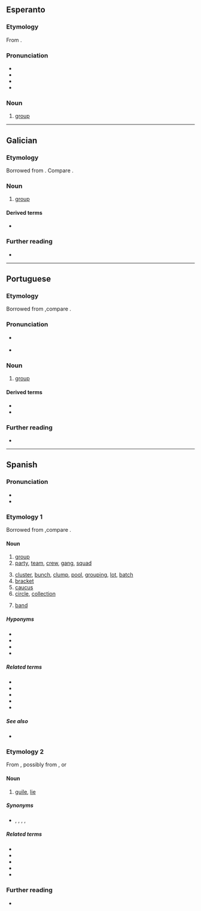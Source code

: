 ==Esperanto==

===Etymology===
From {{der|eo|it|gruppo}}.

===Pronunciation===
* {{audio|eo|LL-Q143 (epo)-Lepticed7-grupo.wav|Audio}}
* {{rhymes|eo|upo}}
* {{IPA|eo|/ˈɡrupo/}}
* {{hyphenation|eo|gru|po}}

===Noun===
{{eo-head}}

# [[group]]

----

==Galician==

===Etymology===
Borrowed from {{bor|gl|it|gruppo}}. Compare {{cog|RL.|grupus}}.

===Noun===
{{gl-noun|m}}

# [[group]]

====Derived terms====
* {{l|gl|agrupar}}

===Further reading===
* {{R:DRAG}}

----

==Portuguese==

===Etymology===
Borrowed from {{bor|pt|it|gruppo}},compare {{cog|RL.|grupus}}.

===Pronunciation===
* {{a|Portugal, Brazil}} {{IPA|pt|/ˈɡɾu.pu/}}
* {{hyphenation|pt|gru|po}}

===Noun===
{{pt-noun|m}}

# [[group]]

====Derived terms====
* {{l|pt|agrupar}}
* {{l|pt|grupar}}

===Further reading===
* {{R:Priberam}}

----

==Spanish==

===Pronunciation===
* {{es-IPA}}
* {{hyphenation|es|gru|po}}

===Etymology 1===
Borrowed from {{bor|es|it|gruppo}},compare {{cog|RL.|grupus}}.

====Noun====
{{es-noun|m}}

# [[group]]
# [[party]], [[team]], [[crew]], [[gang]], [[squad]] {{q|when interchangeable with "''group''"}}
#: {{uxi|es|El '''grupo''' de abordaje está listo con sus billetes en la mano.|The boarding '''party''' is ready with their tickets in hand.}}
# [[cluster]], [[bunch]], [[clump]], [[pool]], [[grouping]], [[lot]], [[batch]]
# [[bracket]] {{gloss|range}}
# [[caucus]] {{q|non-electoral}} {{gloss|i.e. a grouping of members}}
# [[circle]], [[collection]] {{gloss|social, of people}}
# {{lb|es|music}} [[band]]

=====Hyponyms=====
* {{l|es|grupo étnico}}
* {{l|es|grupo variopinto||motley crew}}
* {{l|es|grupo de presión||lobby, pressure group}}
* {{l|es|grupo de edad||age group, age range, age bracket}}

=====Related terms=====
* {{l|es|agrupar}}
* {{l|es|grupa}}
* {{l|es|grupal|pos=a}}
* {{l|es|grupada}}
* {{l|es|grupero}}

=====See also=====
* {{l|es|banda}}

===Etymology 2===
From {{cog|Lunfardo|-}}, possibly from {{der|es|fr|croupier}}, or {{der|es|it|groppo}}

====Noun====
{{es-noun|m}}

# {{lb|es|Chile|Argentina|Uruguay|colloquial}} [[guile]], [[lie]]

=====Synonyms=====
* {{sense|lie}} {{l|es|patraña}}, {{l|es|mentira}}, {{l|es|chamullo}}, {{l|es|cuento}}, {{l|es|embuste}}

=====Related terms=====
* {{l|es|grupiento}}
* {{l|es|grupí}}
* {{l|es|engrupido}}
* {{l|es|engrupir}}
* {{l|es|engrupo}}

===Further reading===
* {{R:DRAE}}
